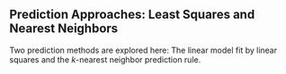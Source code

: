 ## Prediction Approaches: Least Squares and Nearest Neighbors 

Two prediction methods are explored here: The linear model fit by linear squares and the $k$-nearest neighbor prediction rule.